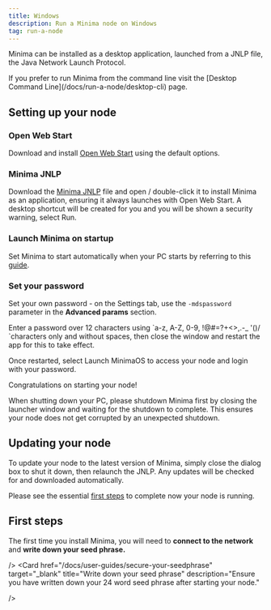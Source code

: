 ---
title: Windows
description: Run a Minima node on Windows
tag: run-a-node
---

Minima can be installed as a desktop application, launched from a JNLP file, the Java Network Launch Protocol.

<Callout title="CLI">
  If you prefer to run Minima from the command line visit the [Desktop Command
  Line](/docs/run-a-node/desktop-cli) page.
</Callout>

## Setting up your node

<Steps>

<Step>

### Open Web Start

Download and install [Open Web Start](https://openwebstart.com/download/) using the default options.

</Step>

<Step>

### Minima JNLP

Download the [Minima JNLP](https://www.spartacusrex.com/javaws/minima.jnlpx) file and open / double-click it to install Minima as an application, ensuring it always launches with Open Web Start. A desktop shortcut will be created for you and you will be shown a security warning, select Run.

</Step>

<Step>

### Launch Minima on startup

Set Minima to start automatically when your PC starts by referring to this [guide](https://support.microsoft.com/en-us/windows/add-an-app-to-run-automatically-at-startup-in-windows-10-150da165-dcd9-7230-517b-cf3c295d89dd).

</Step>

<Step>

### Set your password

Set your own password - on the Settings tab, use the `-mdspassword` parameter in the **Advanced params** section.

<ImageZoom
  src="/img/runanode/custompw.png"
  alt="password"
  width={300}
  height={300}
/>

<Callout title="Password">
 Enter a password over 12 characters using `a-z, A-Z, 0-9, !@#=?+<>,.-_ '()/ `characters only and without spaces, then close the window and restart the app for this to take effect.
</Callout>

</Step>

</Steps >

Once restarted, select Launch MinimaOS to access your node and login with your password.

Congratulations on starting your node!

<Callout title="Shutdown" type="error">
  When shutting down your PC, please shutdown Minima first by closing the
  launcher window and waiting for the shutdown to complete. This ensures your
  node does not get corrupted by an unexpected shutdown.
</Callout>

## Updating your node

To update your node to the latest version of Minima, simply close the dialog box to shut it down, then relaunch the JNLP. Any updates will be checked for and downloaded automatically.

Please see the essential [first steps](#first-steps) to complete now your node is running.

## First steps

The first time you install Minima, you will need to **connect to the network** and **write down your seed phrase.**

<Cards>
  <Card
    href="/docs/user-guides/join-the-network"
    target="_blank"
    title="Connect to the network"
    description="On first use, you must connect to the Minima network to connect to the blockchain."

/>
  <Card
    href="/docs/user-guides/secure-your-seedphrase"
    target="_blank"
    title="Write down your seed phrase"
    description="Ensure you have written down your 24 word seed phrase after starting your node."

/>
</Cards>
